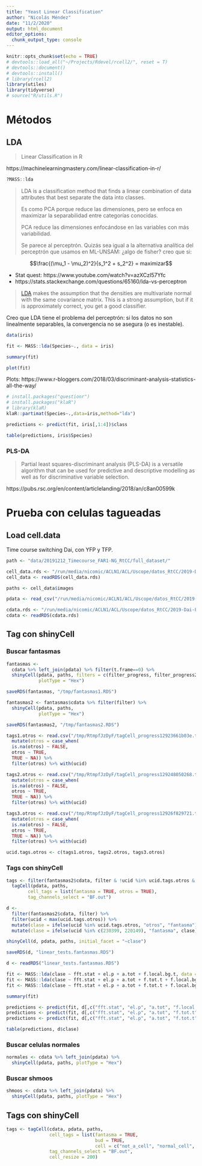 ```yaml
---
title: "Yeast Linear Classification"
author: "Nicolás Méndez"
date: "11/2/2020"
output: html_document
editor_options: 
  chunk_output_type: console
---
```


```r
knitr::opts_chunk$set(echo = TRUE)
# devtools::load_all("~/Projects/Rdevel/rcell2/", reset = T)
# devtools::document()
# devtools::install()
# library(rcell2)
library(utiles)
library(tidyverse)
# source("R/utils.R")
```

# Métodos

## LDA

> Linear Classification in R

https://machinelearningmastery.com/linear-classification-in-r/

```r
?MASS::lda
```

> LDA is a classification method that finds a linear combination of data attributes that best separate the data into classes.
> 
> Es como PCA porque reduce las dimensiones, pero se enfoca en maximizar la separabilidad entre categorías conocidas.
> 
> PCA reduce las dimensiones enfocándose en las variables con más variabilidad.
> 
> Se parece al perceptrón. Quizás sea igual a la alternativa analítica del perceptrón que usamos en ML-UNSAM: ¿algo de fisher? creo que si:

$$\frac{(\mu_1 - \mu_2)^2}{s_1^2 + s_2^2} = maximizar$$

* Stat quest: https://www.youtube.com/watch?v=azXCzI57Yfc
* https://stats.stackexchange.com/questions/65160/lda-vs-perceptron

> [LDA] makes the assumption that the densities are multivariate normal with the same covariance matrix. This is a strong assumption, but if it is approximately correct, you get a good classifier. 

Creo que LDA tiene el problema del perceptrón: si los datos no son linealmente separables, la convergencia no se asegura (o es inestable).

```r
data(iris)

fit <- MASS::lda(Species~., data = iris)

summary(fit)
```

```r
plot(fit)
```

Plots: https://www.r-bloggers.com/2018/03/discriminant-analysis-statistics-all-the-way/

```r
# install.packages("questionr")
# install.packages("klaR")
# library(klaR)
klaR::partimat(Species~.,data=iris,method="lda")
```


```r
predictions <- predict(fit, iris[,1:4])$class

table(predictions, iris$Species)
```

### PLS-DA

> Partial least squares-discriminant analysis (PLS-DA) is a versatile algorithm that can be used for predictive and descriptive modelling as well as for discriminative variable selection.

https://pubs.rsc.org/en/content/articlelanding/2018/an/c8an00599k

# Prueba con celulas tagueadas

## Load cell.data

Time course switching Dai, con YFP y TFP.

```r
path <- "data/20191212_Timecourse_FAR1-NG_RtCC/full_dataset/"

cell_data.rds <- "/run/media/nicomic/ACLN1/ACL/Uscope/datos_RtCC/2019-Dai-Far1-NG_reentry/Far1-NG/20191212_Timecourse_FAR1-NG_RtCC/output/cellid_output_files/cell.data_BF-YFP-TFP-cell.load.alt_20201028_2a70158c79282.RDS" # cell.load.alt BF, TFP & YFP
cell_data <- readRDS(cell_data.rds)

paths <- cell_data$images

pdata <- read_csv("/run/media/nicomic/ACLN1/ACL/Uscope/datos_RtCC/2019-Dai-Far1-NG_reentry/Far1-NG/20191212_Timecourse_FAR1-NG_RtCC/split_all/pdata.csv")

cdata.rds <- "/run/media/nicomic/ACLN1/ACL/Uscope/datos_RtCC/2019-Dai-Far1-NG_reentry/Far1-NG/20191212_Timecourse_FAR1-NG_RtCC/output/filtrado_NAs/cdata.good_20201028_31ad46b643675.RDS" # cell.load.alt con datos TFP NA-filtered cdata 
cdata <- readRDS(cdata.rds)
```

## Tag con shinyCell

### Buscar fantasmas

```r
fantasmas <- 
  cdata %>% left_join(pdata) %>% filter(t.frame==0) %>% 
  shinyCell(pdata, paths, filters = c(filter_progress, filter_progress2),
            plotType = "Hex")

saveRDS(fantasmas, "/tmp/fantasmas1.RDS")
```


```r
fantasmas2 <- fantasmas$cdata %>% filter(filter) %>% 
  shinyCell(pdata, paths,
            plotType = "Hex")

saveRDS(fantasmas2, "/tmp/fantasmas2.RDS")
```

```r
tags1.otros <- read.csv("/tmp/RtmpfJzDyF/tagCell_progress12923661b03e.txt") %>% 
  mutate(otros = case_when(
  is.na(otros) ~ FALSE,
  otros ~ TRUE,
  TRUE ~ NA)) %>% 
  filter(otros) %>% with(ucid)

tags2.otros <- read.csv("/tmp/RtmpfJzDyF/tagCell_progress129248050268.txt") %>% 
  mutate(otros = case_when(
  is.na(otros) ~ FALSE,
  otros ~ TRUE,
  TRUE ~ NA)) %>% 
  filter(otros) %>% with(ucid)

tags3.otros <- read.csv("/tmp/RtmpfJzDyF/tagCell_progress12926f829721.txt") %>% 
  mutate(otros = case_when(
  is.na(otros) ~ FALSE,
  otros ~ TRUE,
  TRUE ~ NA)) %>% 
  filter(otros) %>% with(ucid)

ucid.tags.otros <- c(tags1.otros, tags2.otros, tags3.otros)
```

### Tags con shinyCell

```r
tags <- filter(fantasmas2$cdata, filter & !ucid %in% ucid.tags.otros & ucid >= max(ucid.tags.otros)) %>% 
  tagCell(pdata, paths, 
        cell_tags = list(fantasma = TRUE, otros = TRUE),
        tag_channels_select = "BF.out")
```


```r
d <- 
  filter(fantasmas2$cdata, filter) %>% 
  filter(ucid < max(ucid.tags.otros)) %>% 
  mutate(clase = ifelse(ucid %in% ucid.tags.otros, "otros", "fantasma")) %>% 
  mutate(clase = ifelse(ucid %in% c(230399, 220149), "fantasma", clase))

shinyCell(d, pdata, paths, initial_facet = "~clase")

saveRDS(d, "linear_tests.fantasmas.RDS")
```

```r
d <- readRDS("linear_tests.fantasmas.RDS")

fit <- MASS::lda(clase ~ fft.stat + el.p + a.tot + f.local.bg.t, data = d)
fit <- MASS::lda(clase ~ fft.stat + el.p + a.tot + f.tot.t + f.local.bg.t, data = d)
fit <- MASS::lda(clase ~ fft.stat + el.p + a.tot + f.tot.t + f.local.bg.t + f.bg.t, data = d)

summary(fit)
```

```r
predictions <- predict(fit, d[,c("fft.stat", "el.p", "a.tot", "f.local.bg.t")])$class
predictions <- predict(fit, d[,c("fft.stat", "el.p", "a.tot", "f.tot.t", "f.local.bg.t")])$class
predictions <- predict(fit, d[,c("fft.stat", "el.p", "a.tot", "f.tot.t", "f.local.bg.t", "f.bg.t")])$class

table(predictions, d$clase)
```

### Buscar celulas normales

```r
normales <- cdata %>% left_join(pdata) %>% 
  shinyCell(pdata, paths, plotType = "Hex")
```

### Buscar shmoos

```r
shmoos <- cdata %>% left_join(pdata) %>% 
  shinyCell(pdata, paths, plotType = "Hex")
```

## Tags con shinyCell

```r
tags <- tagCell(cdata, pdata, paths, 
                cell_tags = list(fantasma = TRUE, 
                                 bud = TRUE, 
                                 cell = c("not_a_cell", "normal_cell", "weird_cell")),
                tag_channels_select = "BF.out", 
                cell_resize = 200)
```

